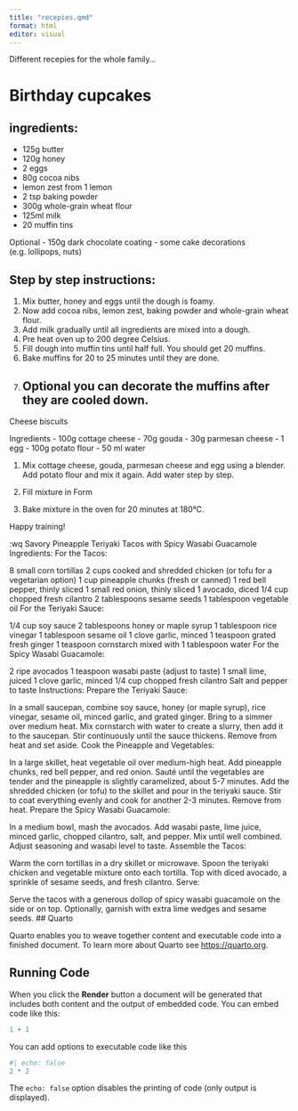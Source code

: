 ```yaml
---
title: "recepies.qmd"
format: html
editor: visual
---
```


Different recepies for the whole family...

# Birthday cupcakes 

## ingredients:

- 125g butter
- 120g honey
- 2 eggs
- 80g cocoa nibs
- lemon zest from 1 lemon
- 2 tsp baking powder
- 300g whole-grain wheat flour
- 125ml milk
- 20 muffin tins

Optional
- 150g dark chocolate coating
- some cake decorations (e.g. lollipops, nuts)


## Step by step instructions:

1. Mix butter, honey and eggs until the dough is foamy.
2. Now add cocoa nibs, lemon zest, baking powder and whole-grain wheat flour.
3. Add milk gradually until all ingredients are mixed into a dough.
4. Pre heat oven up to 200 degree Celsius.
5. Fill dough into muffin tins until half full. You should get 20 muffins.
6. Bake muffins for 20 to 25 minutes until they are done.
7. Optional you can decorate the muffins after they are cooled down.
---

Cheese biscuits

Ingredients
- 100g cottage cheese
- 70g gouda
- 30g parmesan cheese
- 1 egg
- 100g potato flour
- 50 ml water


1. Mix cottage cheese, gouda, parmesan cheese and egg using a blender. Add potato flour and mix it again. Add water step by step.

2. Fill mixture in Form

3. Bake mixture in the oven for 20 minutes at 180°C.

Happy training!

:wq
Savory Pineapple Teriyaki Tacos with Spicy Wasabi Guacamole
Ingredients:
For the Tacos:

8 small corn tortillas
2 cups cooked and shredded chicken (or tofu for a vegetarian option)
1 cup pineapple chunks (fresh or canned)
1 red bell pepper, thinly sliced
1 small red onion, thinly sliced
1 avocado, diced
1/4 cup chopped fresh cilantro
2 tablespoons sesame seeds
1 tablespoon vegetable oil
For the Teriyaki Sauce:

1/4 cup soy sauce
2 tablespoons honey or maple syrup
1 tablespoon rice vinegar
1 tablespoon sesame oil
1 clove garlic, minced
1 teaspoon grated fresh ginger
1 teaspoon cornstarch mixed with 1 tablespoon water
For the Spicy Wasabi Guacamole:

2 ripe avocados
1 teaspoon wasabi paste (adjust to taste)
1 small lime, juiced
1 clove garlic, minced
1/4 cup chopped fresh cilantro
Salt and pepper to taste
Instructions:
Prepare the Teriyaki Sauce:

In a small saucepan, combine soy sauce, honey (or maple syrup), rice vinegar, sesame oil, minced garlic, and grated ginger. Bring to a simmer over medium heat.
Mix cornstarch with water to create a slurry, then add it to the saucepan. Stir continuously until the sauce thickens. Remove from heat and set aside.
Cook the Pineapple and Vegetables:

In a large skillet, heat vegetable oil over medium-high heat.
Add pineapple chunks, red bell pepper, and red onion. Sauté until the vegetables are tender and the pineapple is slightly caramelized, about 5-7 minutes.
Add the shredded chicken (or tofu) to the skillet and pour in the teriyaki sauce. Stir to coat everything evenly and cook for another 2-3 minutes. Remove from heat.
Prepare the Spicy Wasabi Guacamole:

In a medium bowl, mash the avocados.
Add wasabi paste, lime juice, minced garlic, chopped cilantro, salt, and pepper. Mix until well combined. Adjust seasoning and wasabi level to taste.
Assemble the Tacos:

Warm the corn tortillas in a dry skillet or microwave.
Spoon the teriyaki chicken and vegetable mixture onto each tortilla.
Top with diced avocado, a sprinkle of sesame seeds, and fresh cilantro.
Serve:

Serve the tacos with a generous dollop of spicy wasabi guacamole on the side or on top.
Optionally, garnish with extra lime wedges and sesame seeds.
## Quarto

Quarto enables you to weave together content and executable code into a finished document. To learn more about Quarto see <https://quarto.org>.

## Running Code

When you click the **Render** button a document will be generated that includes both content and the output of embedded code. You can embed code like this:

```r
1 + 1
```

You can add options to executable code like this

```r
#| echo: false
2 * 2
```

The `echo: false` option disables the printing of code (only output is displayed).
